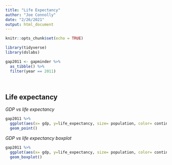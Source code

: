 ```yaml
---
title: "Life Expectancy"
author: "Joe Connolly"
date: "2/26/2021"
output: html_document
---
```


```r
knitr::opts_chunk$set(echo = TRUE)
```

```r
library(tidyverse)
library(dslabs)
```

```r
gap2011 <- gapminder %>% 
  as_tibble() %>% 
  filter(year == 2011)
```

<br>

## Life expectancy

*GDP vs life expectancy*

```r
gap2011 %>%
  ggplot(aes(x= gdp, y=life_expectancy, size= population, color= continent)) +
  geom_point()
```

*GDP vs life expectancy boxplot*

```r
gap2011 %>%
  ggplot(aes(x= gdp, y=life_expectancy, size= population, color= continent)) +
  geom_boxplot()
```


